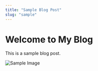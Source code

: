 ```yaml
---
title: "Sample Blog Post"
slug: "sample"
---
```


# Welcome to My Blog

This is a sample blog post.

![Sample Image](https://via.placeholder.com/800x400)
